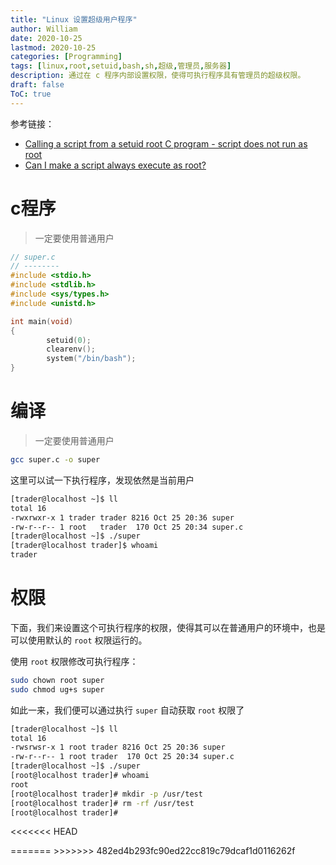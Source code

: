 ```yaml
---
title: "Linux 设置超级用户程序"
author: William
date: 2020-10-25
lastmod: 2020-10-25
categories: [Programming]
tags: [linux,root,setuid,bash,sh,超级,管理员,服务器]
description: 通过在 c 程序内部设置权限，使得可执行程序具有管理员的超级权限。
draft: false
ToC: true
---
```


参考链接：

- [Calling a script from a setuid root C program - script does not run as root](https://stackoverflow.com/questions/556194/calling-a-script-from-a-setuid-root-c-program-script-does-not-run-as-root)
- [Can I make a script always execute as root?](https://superuser.com/questions/440363/can-i-make-a-script-always-execute-as-root)

# c程序

> 一定要使用普通用户

```c
// super.c
// --------
#include <stdio.h>
#include <stdlib.h>
#include <sys/types.h>
#include <unistd.h>

int main(void)
{
        setuid(0);
        clearenv();
        system("/bin/bash");
}
```

# 编译

>  一定要使用普通用户

```bash
gcc super.c -o super
```

这里可以试一下执行程序，发现依然是当前用户

```bash
[trader@localhost ~]$ ll
total 16
-rwxrwxr-x 1 trader trader 8216 Oct 25 20:36 super
-rw-r--r-- 1 root   trader  170 Oct 25 20:34 super.c
[trader@localhost ~]$ ./super 
[trader@localhost trader]$ whoami
trader
```

# 权限

下面，我们来设置这个可执行程序的权限，使得其可以在普通用户的环境中，也是可以使用默认的 `root` 权限运行的。

使用 `root` 权限修改可执行程序：

```bash
sudo chown root super
sudo chmod ug+s super 
```

如此一来，我们便可以通过执行 `super` 自动获取 `root` 权限了

```bash
[trader@localhost ~]$ ll
total 16
-rwsrwsr-x 1 root trader 8216 Oct 25 20:36 super
-rw-r--r-- 1 root trader  170 Oct 25 20:34 super.c
[trader@localhost ~]$ ./super 
[root@localhost trader]# whoami
root
[root@localhost trader]# mkdir -p /usr/test
[root@localhost trader]# rm -rf /usr/test 
[root@localhost trader]# 
```

<<<<<<< HEAD

=======
>>>>>>> 482ed4b293fc90ed22cc819c79dcaf1d0116262f
